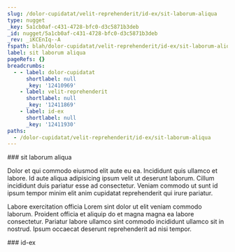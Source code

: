 ```yaml
---
slug: /dolor-cupidatat/velit-reprehenderit/id-ex/sit-laborum-aliqua
type: nugget
_key: 5a1cb0af-c431-4728-bfc0-d3c5871b3deb
_id: nugget/5a1cb0af-c431-4728-bfc0-d3c5871b3deb
_rev: _iKCEnIq--A
fspath: blah/dolor-cupidatat/velit-reprehenderit/id-ex/sit-laborum-aliqua.md
label: sit laborum aliqua
pageRefs: {}
breadcrumbs:
  - - label: dolor-cupidatat
      shortlabel: null
      _key: '12410969'
    - label: velit-reprehenderit
      shortlabel: null
      _key: '12411869'
    - label: id-ex
      shortlabel: null
      _key: '12411930'
paths:
  - /dolor-cupidatat/velit-reprehenderit/id-ex/sit-laborum-aliqua
---
```


<NuggetArea>
<Nugget slug="/dolor-cupidatat/velit-reprehenderit/id-ex/sit-laborum-aliqua" type="nugget" _key="5a1cb0af-c431-4728-bfc0-d3c5871b3deb" _id="nugget/5a1cb0af-c431-4728-bfc0-d3c5871b3deb" _rev="_iKCEnIq--A" fspath="blah/dolor-cupidatat/velit-reprehenderit/id-ex/sit-laborum-aliqua.md" label="sit laborum aliqua" paths="/dolor-cupidatat/velit-reprehenderit/id-ex/sit-laborum-aliqua">
<NuggetBody>
### sit laborum aliqua

Dolor et qui commodo eiusmod elit aute eu ea. Incididunt quis ullamco et labore. Id aute aliqua adipisicing ipsum velit ut deserunt laborum. Cillum incididunt duis pariatur esse ad consectetur. Veniam commodo ut sunt id ipsum tempor minim elit anim cupidatat reprehenderit qui irure pariatur.

Labore exercitation officia Lorem sint dolor ut elit veniam commodo laborum. Proident officia et aliquip do et magna magna ea labore consectetur. Pariatur labore ullamco sint commodo incididunt ullamco sit in nostrud. Ipsum occaecat deserunt reprehenderit ad nisi tempor.

</NuggetBody>
<Breadcrumbs>
<Crumbs>
<Crumb _key="12410969" label="dolor-cupidatat" /><Crumb _key="12411869" label="velit-reprehenderit" /><Crumb _key="12411930" label="id-ex" />
</Crumbs>
</Breadcrumbs>
</Nugget>

<NuggetsInbound>
</NuggetsInbound>
<NuggetsOutbound>
</NuggetsOutbound>
</NuggetArea>
<PassagesInbound>
<Passage direction="inbound" type="passage" _key="12411930" _id="passage/12411930" _rev="_iKCEnIm--A" label="id-ex" passage="id-ex" fspath="blah/dolor-cupidatat/velit-reprehenderit/id-ex" paths="/dolor-cupidatat/velit-reprehenderit/id-ex" slug="/dolor-cupidatat/velit-reprehenderit/id-ex">
<NuggetBody>
### id-ex

</NuggetBody>
<Breadcrumbs>
<Crumbs>
<Crumb _key="12410969" label="dolor-cupidatat" /><Crumb _key="12411869" label="velit-reprehenderit" />
</Crumbs>
</Breadcrumbs>
</Passage>

</PassagesInbound>
<PassagesOutbound>
</PassagesOutbound>